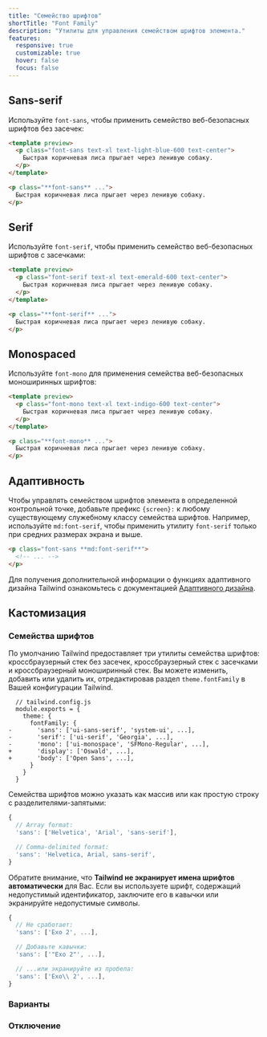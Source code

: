 ```yaml
---
title: "Семейство шрифтов"
shortTitle: "Font Family"
description: "Утилиты для управления семейством шрифтов элемента."
features:
  responsive: true
  customizable: true
  hover: false
  focus: false
---
```




## Sans-serif

Используйте `font-sans`, чтобы применить семейство веб-безопасных шрифтов без засечек:

```html lightBlue
<template preview>
  <p class="font-sans text-xl text-light-blue-600 text-center">
    Быстрая коричневая лиса прыгает через ленивую собаку.
  </p>
</template>

<p class="**font-sans** ...">
  Быстрая коричневая лиса прыгает через ленивую собаку.
</p>
```

## Serif

Используйте `font-serif`, чтобы применить семейство веб-безопасных шрифтов с засечками:

```html emerald
<template preview>
  <p class="font-serif text-xl text-emerald-600 text-center">
    Быстрая коричневая лиса прыгает через ленивую собаку.
  </p>
</template>

<p class="**font-serif** ...">
  Быстрая коричневая лиса прыгает через ленивую собаку.
</p>
```

## Monospaced

Используйте `font-mono` для применения семейства веб-безопасных моноширинных шрифтов:

```html indigo
<template preview>
  <p class="font-mono text-xl text-indigo-600 text-center">
    Быстрая коричневая лиса прыгает через ленивую собаку.
  </p>
</template>

<p class="**font-mono** ...">
  Быстрая коричневая лиса прыгает через ленивую собаку.
</p>
```

## Адаптивность

Чтобы управлять семейством шрифтов элемента в определенной контрольной точке, добавьте префикс `{screen}:` к любому существующему служебному классу семейства шрифтов. Например, используйте `md:font-serif`, чтобы применить утилиту `font-serif` только при средних размерах экрана и выше.

```html
<p class="font-sans **md:font-serif**">
  <!-- ... -->
</p>
```

Для получения дополнительной информации о функциях адаптивного дизайна Tailwind ознакомьтесь с документацией [Адаптивного дизайна](/docs/responsive-design).

## Кастомизация

### Семейства шрифтов

По умолчанию Tailwind предоставляет три утилиты семейства шрифтов: кроссбраузерный стек без засечек, кроссбраузерный стек с засечками и кроссбраузерный моноширинный стек. Вы можете изменить, добавить или удалить их, отредактировав раздел `theme.fontFamily` в Вашей конфигурации Tailwind.

```diff-js
  // tailwind.config.js
  module.exports = {
    theme: {
      fontFamily: {
-       'sans': ['ui-sans-serif', 'system-ui', ...],
-       'serif': ['ui-serif', 'Georgia', ...],
-       'mono': ['ui-monospace', 'SFMono-Regular', ...],
+       'display': ['Oswald', ...],
+       'body': ['Open Sans', ...],
      }
    }
  }
```

Семейства шрифтов можно указать как массив или как простую строку с разделителями-запятыми:

```js
{
  // Array format:
  'sans': ['Helvetica', 'Arial', 'sans-serif'],

  // Comma-delimited format:
  'sans': 'Helvetica, Arial, sans-serif',
}
```

Обратите внимание, что **Tailwind не экранирует имена шрифтов автоматически** для Вас. Если вы используете шрифт, содержащий недопустимый идентификатор, заключите его в кавычки или экранируйте недопустимые символы.

```js
{
  // Не сработает:
  'sans': ['Exo 2', ...],

  // Добавьте кавычки:
  'sans': ['"Exo 2"', ...],

  // ...или экранируйте из пробела:
  'sans': ['Exo\\ 2', ...],
}

```

### Варианты

<Variants plugin="fontFamily" />

### Отключение

<Disabling plugin="fontFamily" />
